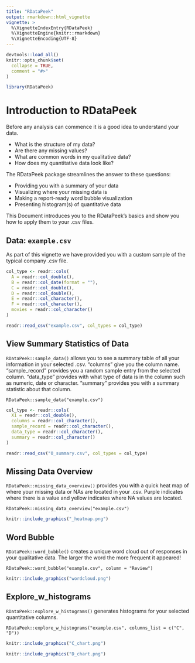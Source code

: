 ```yaml
---
title: "RDataPeek"
output: rmarkdown::html_vignette
vignette: >
  %\VignetteIndexEntry{RDataPeek}
  %\VignetteEngine{knitr::rmarkdown}
  %\VignetteEncoding{UTF-8}
---
```


```r
devtools::load_all()
knitr::opts_chunk$set(
  collapse = TRUE,
  comment = "#>"
)
```

```r
library(RDataPeek)
```

# Introduction to RDataPeek

Before any analysis can commence it is a good idea to understand your data.

- What is the structure of my data?
- Are there any missing values?
- What are common words in my qualitative data?  
- How does my quantitative data look like?

The RDataPeek package streamlines the answer to these questions:

- Providing you with a summary of your data
- Visualizing where your missing data is 
- Making a report-ready word bubble visualization 
- Presenting histogram(s) of quantitative data 

This Document introduces you to the RDataPeek’s basics and show you how to apply them to your .csv files. 

## Data: `example.csv`

As part of this vignette we have provided you with a custom sample of the typical company .csv file.

```r
col_type <- readr::cols(
  A = readr::col_double(),
  B = readr::col_date(format = ""),
  C = readr::col_double(),
  D = readr::col_double(),
  E = readr::col_character(),
  F = readr::col_character(),
  movies = readr::col_character()
)

```

```r
readr::read_csv("example.csv", col_types = col_type)
```

## View Summary Statistics of Data
`RDataPeek::sample_data()` allows you to see a summary table of all your information in your selected .csv. “columns” give you the column name. “sample_record” provides you a random sample entry from the selected column. “data_type” provides with what type of data is in the column such as numeric, date or character. “summary” provides you with a summary statistic about that column. 

```
RDataPeek::sample_data("example.csv")
```

```r
col_type <- readr::cols(
  X1 = readr::col_double(),
  columns = readr::col_character(),
  sample_record = readr::col_character(),
  data_type = readr::col_character(),
  summary = readr::col_character()
)
```

```r
readr::read_csv("0_summary.csv", col_types = col_type)
```


## Missing Data Overview

`RDataPeek::missing_data_overview()` provides you with a quick heat map of where your missing data or NAs are located in your .csv. Purple indicates where there is a value and yellow indicates where NA values are located. 

```
RDataPeek::missing_data_overview("example.csv")
```

```r
knitr::include_graphics("_heatmap.png")
```

## Word Bubble 

`RDataPeek::word_bubble()` creates a unique word cloud out of responses in your qualitative data. The larger the word the more frequent it appeared!

```
RDataPeek::word_bubble("example.csv", column = "Review")
```
```r
knitr::include_graphics("wordcloud.png")
```

## Explore_w_histograms

`RDataPeek::explore_w_histograms()` generates histograms for your selected quantitative columns. 

```
RDataPeek::explore_w_histograms("example.csv", columns_list = c("C", "D"))
```
```r
knitr::include_graphics("C_chart.png")
```

```r
knitr::include_graphics("D_chart.png")
```
